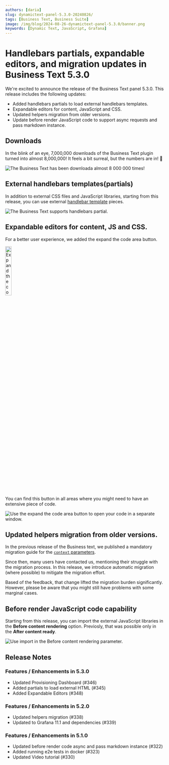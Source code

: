 ```yaml
---
authors: [daria]
slug: dynamictext-panel-5.3.0-20240826/
tags: [Business Text, Business Suite]
image: /img/blog/2024-08-26-dynamictext-panel-5.3.0/banner.png
keywords: [Dynamic Text, JavaScript, Grafana]
---
```



# Handlebars partials, expandable editors, and migration updates in Business Text 5.3.0

We're excited to announce the release of the Business Text panel 5.3.0. This release includes the following updates:

- Added handlebars partials to load external handlebars templates.
- Expandable editors for content, JavaScript and CSS.
- Updated helpers migration from older versions.
- Update before render JavaScript code to support async requests and pass markdown instance.

<Catalog date="August 26, 2024" />

## Downloads

In the blink of an eye, 7,000,000 downloads of the Business Text plugin turned into almost 8,000,000! It feels a bit surreal, but the numbers are in! :clap:

<Image
  title="The Business Text has been downloada almost 8 000 000 times!"
  src="/img/blog/2024-08-26-dynamictext-panel-5.3.0/downloads.png"
/>

## External handlebars templates(partials)

In addition to external CSS files and JavaScript libraries, starting from this release, you can use external [handlebar template](https://handlebarsjs.com/guide/partials.html) pieces. 

<Image
  title="The Business Text supports handlebars partial."
  src="/img/blog/2024-08-26-dynamictext-panel-5.3.0/partial.png"
/>

## Expandable editors for content, JS and CSS.

For a better user experience, we added the expand the code area button.

<Image
  title="Expand the code area button."
  src="/img/blog/2024-08-26-dynamictext-panel-5.3.0/button.png"
  width='20%'
/>

You can find this button in all areas where you might need to have an extensive piece of code. 

<Image
  title="Use the expand the code area button to open your code in a separate window."
  src="/img/blog/2024-08-26-dynamictext-panel-5.3.0/window.png"
/>

## Updated helpers migration from older versions.

In the previous release of the Business text, we published a mandatory migration guide for the [`context` parameters](/blog/dynamictext-panel-5.0.0-20240619/#context-migration-guide).

Since then, many users have contacted us, mentioning their struggle with the migration process. In this release, we introduce automatic migration (where possible) to mitigate the migration effort. 

Based of the feedback, that change lifted the migration burden significantly. However, please be aware that you might still have problems with some marginal cases. 

## Before render JavaScript code capability

Starting from this release, you can import the external JavaScript libraries in the **Before content rendering** option. Previosly, that was possible only in the **After content ready**.

<Image
  title="Use import in the Before content rendering parameter."
  src="/img/blog/2024-08-26-dynamictext-panel-5.3.0/before.png"
/>

<GettingStarted />

<Tutorial />

## Release Notes

### Features / Enhancements in 5.3.0

- Updated Provisioning Dashboard (#346)
- Added partials to load external HTML (#345)
- Added Expandable Editors (#348)

### Features / Enhancements in 5.2.0

- Updated helpers migration (#338)
- Updated to Grafana 11.1 and dependencies (#339)

### Features / Enhancements in 5.1.0

- Updated before render code async and pass markdown instance (#322)
- Added running e2e tests in docker (#323)
- Updated Video tutorial (#330)

<Feedback />
